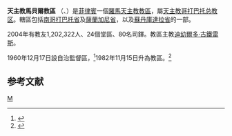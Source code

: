 {{Infobox Roman Catholic diocese
|Roman Catholic Diocese of = 天主教馬貝爾教區
|Latin name of diocese = Dioecesis Marbeliana
|image = Diocese of Marbel coat of arms.svg
|caption = 
|location = [[菲律賓|菲律賓]]
|territory =南哥打巴托省及薩蘭加尼省，以及蘇丹庫達拉省的一部 
|population = 1,202,322
|rite = 拉丁禮
|patron =
|province = 天主教哥打巴托总教区
|established = 1960年
|cathedral = 
|副主教座堂 =
|leadership = 主教
|website = 
|教宗 = 
|metropolitan =
|ordinary = 迪幼爾多‧古鐵雷斯
|coadjutor bishop =
|emeritus = 
}}
'''天主教馬貝爾教區''' （{{lang-la|Dioecesis Marbeliana}}、{{lang-tl|Diyosesis ng Marbel}}）是[[菲律賓|菲律賓]]一個[[羅馬天主教|羅馬天主教]][[教區|教區]]，屬[[天主教哥打巴托总教区|天主教哥打巴托总教区]]。轄區包括[[南哥打巴托省|南哥打巴托省]]及[[薩蘭加尼省|薩蘭加尼省]]，以及[[蘇丹庫達拉省|蘇丹庫達拉省]]的一部。

2004年有教友1,202,322人、24個堂區、80名司鐸。教區主教[[迪幼爾多‧古鐵雷斯|迪幼爾多‧古鐵雷斯]]。

1960年12月17日設自治監督區，<ref name="">{{cite journal
|journal=[[宗座公報|宗座公報]]
|publisher=梵蒂岡出版社
|date=1961年
|volume=53
|title=Quibusdam detractis territoriis a Praelatura « nullius » Cotabatensi, nova Praelatura conditur, « Marbeliana » nomine.
|page=536
|url=http://www.vatican.va/archive/aas/documents/AAS%2053%20%5B1961%5D%20-%20ocr.pdf
|access-date=2012-03-04
|archive-date=2013-10-07
|archive-url=https://web.archive.org/web/20131007213220/http://www.vatican.va/archive/aas/documents/AAS%2053%20%5B1961%5D%20-%20ocr.pdf
|dead-url=no
}}</ref>1982年11月15日升為教區。<ref name="elevD">{{cite journal

|journal=[[宗座公報|宗座公報]]

|publisher=梵蒂岡出版社

|date=1983年

|volume=75

|title=Praelaturae Banguedensis, Ibana, luganensis, Kidapavanensis, Malaibalaiensis, Marbeliana, Sancti Iosephi de Antiquonia, Bayombongensis ad dioecesis dignitatem evehuntur

|page=357

|url=http://www.vatican.va/archive/aas/documents/AAS%2075%20%5B1983%5D%20I%20-%20ocr.pdf

|access-date=2012-03-05

|archive-date=2010-03-27

|archive-url=https://web.archive.org/web/20100327065750/http://www.vatican.va/archive/aas/documents/AAS%2075%20%5B1983%5D%20I%20-%20ocr.pdf

|dead-url=no

}}</ref>   

==参考文献==
<div class="references-small">
<references></references>
</div>

{{菲律賓天主教教區}}
[[Category:菲律賓天主教教區|M]]